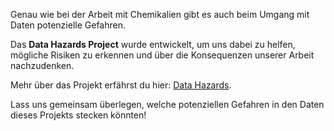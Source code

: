 Genau wie bei der Arbeit mit Chemikalien gibt es auch beim Umgang mit Daten potenzielle Gefahren.

Das **Data Hazards Project** wurde entwickelt, um uns dabei zu helfen, mögliche Risiken zu erkennen und über die Konsequenzen unserer Arbeit nachzudenken.

Mehr über das Projekt erfährst du hier: <a href="https://datahazards.com/" target="_blank">Data Hazards</a>.

Lass uns gemeinsam überlegen, welche potenziellen Gefahren in den Daten dieses Projekts stecken könnten!
